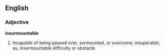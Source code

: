 ==English==

===Adjective===

'''insurmountable'''

#Incapable of being passed over, surmounted, or overcome; insuperable; as, insurmountable difficulty or obstacle.